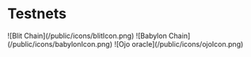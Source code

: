 # Testnets


<Cards>
  <Card
    image
    title="Blit Chain Testnet"
    href="./testnet/blitchain"
  >
    ![Blit Chain](/public/icons/blitIcon.png)
  </Card>
  <Card
    image
    title="Babylon Chain"
    href="./testnet/babylon-chain"
  >
    ![Babylon Chain](/public/icons/babylonIcon.png)
  </Card>  
  <Card
    image
    title="Ojo Oracle"
    href="./testnet/ojo-oracle"
  >
    ![Ojo oracle](/public/icons/ojoIcon.png)
  </Card>
</Cards>